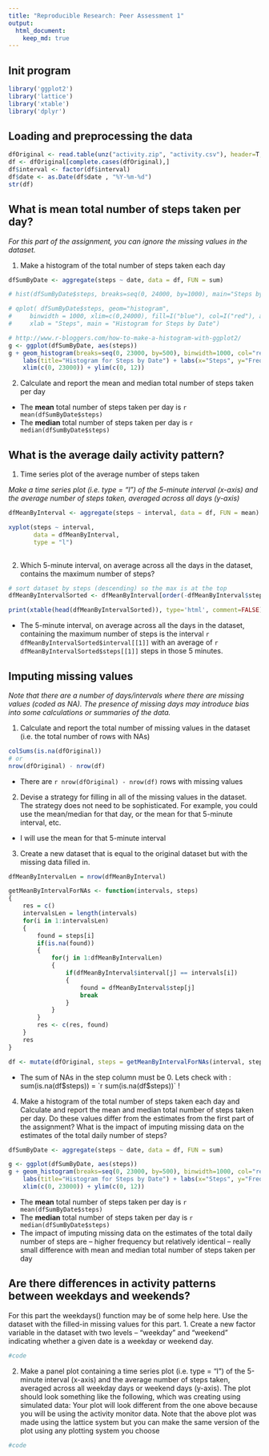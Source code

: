 ```yaml
---
title: "Reproducible Research: Peer Assessment 1"
output: 
  html_document:
    keep_md: true
---
```


## Init program

```r
library('ggplot2')
library('lattice')
library('xtable')
library('dplyr')
```

## Loading and preprocessing the data

```r
dfOriginal <- read.table(unz("activity.zip", "activity.csv"), header=T, quote="\"", sep=",") # , nrows=30
df <- dfOriginal[complete.cases(dfOriginal),]
df$interval <- factor(df$interval)
df$date <- as.Date(df$date , "%Y-%m-%d")
str(df)
```


## What is mean total number of steps taken per day?

*For this part of the assignment, you can ignore the missing values in the dataset.*

1. Make a histogram of the total number of steps taken each day

```r

dfSumByDate <- aggregate(steps ~ date, data = df, FUN = sum)

# hist(dfSumByDate$steps, breaks=seq(0, 24000, by=1000), main="Steps by date")

# qplot( dfSumByDate$steps, geom="histogram", 
#     binwidth = 1000, xlim=c(0,24000), fill=I("blue"), col=I("red"), alpha=I(.2), 
#     xlab = "Steps", main = "Histogram for Steps by Date")

# http://www.r-bloggers.com/how-to-make-a-histogram-with-ggplot2/
g <- ggplot(dfSumByDate, aes(steps))
g + geom_histogram(breaks=seq(0, 23000, by=500), binwidth=1000, col="red", fill="blue", alpha = .2) + 
    labs(title="Histogram for Steps by Date") + labs(x="Steps", y="Frequency") + 
    xlim(c(0, 23000)) + ylim(c(0, 12))
```

2. Calculate and report the mean and median total number of steps taken per day

- The **mean** total number of steps taken per day is `r mean(dfSumByDate$steps)`
- The **median** total number of steps taken per day is `r median(dfSumByDate$steps)`


## What is the average daily activity pattern?

1. Time series plot of the average number of steps taken

*Make a time series plot (i.e. type = "l") of the 5-minute interval (x-axis) and the average number of steps taken, averaged across all days (y-axis)*

```r
dfMeanByInterval <- aggregate(steps ~ interval, data = df, FUN = mean)

xyplot(steps ~ interval,
       data = dfMeanByInterval,
       type = "l")
    
```

2. Which 5-minute interval, on average across all the days in the dataset, contains the maximum number of steps?

```r

# sort dataset by steps (descending) so the max is at the top
dfMeanByIntervalSorted <- dfMeanByInterval[order(-dfMeanByInterval$steps),]

print(xtable(head(dfMeanByIntervalSorted)), type='html', comment=FALSE)

```

- The 5-minute interval, on average across all the days in the dataset, containing the maximum number of steps is the interval `r dfMeanByIntervalSorted$interval[[1]]` with an average of  `r dfMeanByIntervalSorted$steps[[1]]` steps in those 5 minutes.


## Imputing missing values

*Note that there are a number of days/intervals where there are missing values
(coded as NA). The presence of missing days may introduce bias into some
calculations or summaries of the data.*

1. Calculate and report the total number of missing values in the dataset
(i.e. the total number of rows with NAs)

```r
colSums(is.na(dfOriginal))
# or 
nrow(dfOriginal) - nrow(df)
```

- There are `r nrow(dfOriginal) - nrow(df)` rows with missing values


2. Devise a strategy for filling in all of the missing values in the dataset. The
strategy does not need to be sophisticated. For example, you could use
the mean/median for that day, or the mean for that 5-minute interval, etc.

- I will use the mean for that 5-minute interval

3. Create a new dataset that is equal to the original dataset but with the
missing data filled in.

```r

dfMeanByIntervalLen = nrow(dfMeanByInterval)

getMeanByIntervalForNAs <- function(intervals, steps)
{
    res = c()
    intervalsLen = length(intervals)
    for(i in 1:intervalsLen)
    {
        found = steps[i]
        if(is.na(found))
        {
            for(j in 1:dfMeanByIntervalLen)
            {
                if(dfMeanByInterval$interval[j] == intervals[i])
                {
                    found = dfMeanByInterval$step[j]
                    break
                }
            }
        }
        res <- c(res, found)
    }
    res
}

df <- mutate(dfOriginal, steps = getMeanByIntervalForNAs(interval, steps))

```

- The sum of NAs in the step column must be 0. Lets check with : sum(is.na(df$steps)) = `r sum(is.na(df$steps))` !

4. Make a histogram of the total number of steps taken each day and Calculate
and report the mean and median total number of steps taken per day. Do
these values differ from the estimates from the first part of the assignment?
What is the impact of imputing missing data on the estimates of the total
daily number of steps?


```r

dfSumByDate <- aggregate(steps ~ date, data = df, FUN = sum)

g <- ggplot(dfSumByDate, aes(steps))
g + geom_histogram(breaks=seq(0, 23000, by=500), binwidth=1000, col="red", fill="blue", alpha = .2) + 
    labs(title="Histogram for Steps by Date") + labs(x="Steps", y="Frequency") + 
    xlim(c(0, 23000)) + ylim(c(0, 12))

```

- The **mean** total number of steps taken per day is `r mean(dfSumByDate$steps)`
- The **median** total number of steps taken per day is `r median(dfSumByDate$steps)`
- The impact of imputing missing data on the estimates of the total
daily number of steps are 
-- higher frequency but relatively identical
-- really small difference with mean and median total number of steps taken per day


## Are there differences in activity patterns between weekdays and weekends?
For this part the weekdays() function may be of some help here. Use the dataset
with the filled-in missing values for this part.
1. Create a new factor variable in the dataset with two levels – “weekday”
and “weekend” indicating whether a given date is a weekday or weekend
day.

```r

#code   

```

2. Make a panel plot containing a time series plot (i.e. type = "l") of the
5-minute interval (x-axis) and the average number of steps taken, averaged
across all weekday days or weekend days (y-axis). The plot should look
something like the following, which was creating using simulated data:
Your plot will look different from the one above because you will be using
the activity monitor data. Note that the above plot was made using the lattice
system but you can make the same version of the plot using any plotting system
you choose

```r

#code   

```

